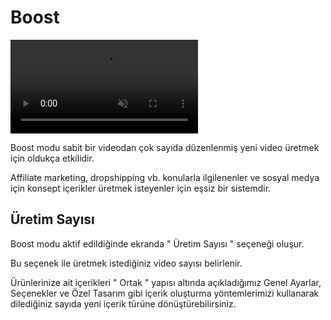 # Boost

<video autoPlay muted loop controls>
  <source src="/boost.mp4" type="video/mp4" />
  Your browser does not support the video tag.
</video>


Boost modu sabit bir videodan çok sayıda düzenlenmiş yeni video üretmek için oldukça etkilidir.

Affiliate marketing, dropshipping vb. konularla ilgilenenler ve sosyal medya için konsept içerikler üretmek isteyenler için eşsiz bir sistemdir.



## Üretim Sayısı

Boost modu aktif edildiğinde ekranda " Üretim Sayısı " seçeneği oluşur.

Bu seçenek ile üretmek istediğiniz video sayısı belirlenir.

Ürünlerinize ait içerikleri " Ortak " yapısı altında açıkladığımız Genel Ayarlar, Seçenekler ve Özel Tasarım gibi içerik oluşturma 
yöntemlerimizi kullanarak dilediğiniz sayıda yeni içerik türüne dönüştürebilirsiniz.
